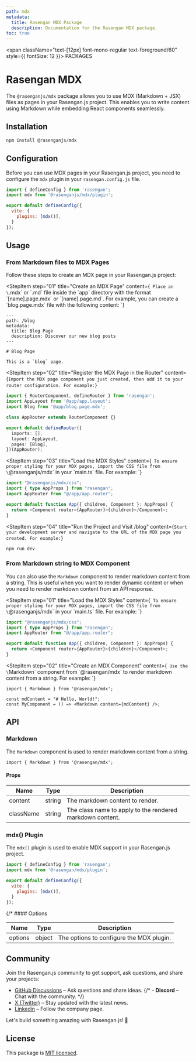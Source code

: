```yaml
---
path: mdx
metadata:
  title: Rasengan MDX Package
  description: Documentation for the Rasengan MDX package.
toc: true
---
```



<span className="text-[12px] font-mono-regular text-foreground/60" style={{ fontSize: 12 }}>
  PACKAGES
</span>
# Rasengan MDX

The `@rasenganjs/mdx` package allows you to use MDX (Markdown + JSX) files as pages in your Rasengan.js project. This enables you to write content using Markdown while embedding React components seamlessly.

## Installation

```bash title="Terminal"
npm install @rasenganjs/mdx
```

## Configuration

Before you can use MDX pages in your Rasengan.js project, you need to configure the `mdx` plugin in your `rasengan.config.js` file.

```javascript title="rasengan.config.js" showLineNumbers {2,6}
import { defineConfig } from 'rasengan';
import mdx from '@rasenganjs/mdx/plugin';

export default defineConfig({
  vite: {
    plugins: [mdx()],
  }
});
```

## Usage

### From Markdown files to MDX Pages

Follow these steps to create an MDX page in your Rasengan.js project:

<StepItem
  step="01"
  title="Create an MDX Page"
  content={`
    Place an \`.mdx\` or \`.md\` file inside the \`app\` directory with the format \`[name].page.mdx\` or \`[name].page.md\`. For example, you can create a \`blog.page.mdx\` file with the following content:
  `}
>
```mdx title="blog.page.mdx"
---
path: /blog
metadata:
  title: Blog Page
  description: Discover our new blog posts
---

# Blog Page

This is a `blog` page.
```
</StepItem>

<StepItem
  step="02"
  title="Register the MDX Page in the Router"
  content={`
    Import the MDX page component you just created, then add it to your router configuration. For example:
  `}
>
```typescript title="app.router.ts" showLineNumbers {3,10}
import { RouterComponent, defineRouter } from 'rasengan';
import AppLayout from '@app/app.layout';
import Blog from '@app/blog.page.mdx';

class AppRouter extends RouterComponent {}

export default defineRouter({
  imports: [],
  layout: AppLayout,
  pages: [Blog],
})(AppRouter);
```
</StepItem>

<StepItem
  step="03"
  title="Load the MDX Styles"
  content={`
    To ensure proper styling for your MDX pages, import the CSS file from \`@rasenganjs/mdx\` in your \`main.ts\` file. For example:
  `}
>
```typescript title="main.ts" showLineNumbers {1}
import "@rasenganjs/mdx/css";
import { type AppProps } from "rasengan";
import AppRouter from "@/app/app.router";

export default function App({ children, Component }: AppProps) {
  return <Component router={AppRouter}>{children}</Component>;
}
```
</StepItem>

<StepItem
  step="04"
  title="Run the Project and Visit /blog"
  content={`
    Start your development server and navigate to the URL of the MDX page you created. For example:
  `}
>
```bash title="Terminal"
npm run dev
```
</StepItem>

### From Markdown string to MDX Component

You can also use the `Markdown` component to render markdown content from a string. This is useful when you want to render dynamic content or when you need to render markdown content from an API response.

<StepItem
  step="01"
  title="Load the MDX Styles"
  content={`
    To ensure proper styling for your MDX pages, import the CSS file from \`@rasenganjs/mdx\` in your \`main.ts\` file. For example:
  `}
>
```typescript title="main.ts" showLineNumbers {1}
import "@rasenganjs/mdx/css";
import { type AppProps } from "rasengan";
import AppRouter from "@/app/app.router";

export default function App({ children, Component }: AppProps) {
  return <Component router={AppRouter}>{children}</Component>;
}
```
</StepItem>

<StepItem
  step="02"
  title="Create an MDX Component"
  content={`
    Use the \`Markdown\` component from \`@rasengan/mdx\` to render markdown content from a string. For example:
  `}
>
```tsx title="MDX Component" showLineNumbers {1,4}
import { Markdown } from '@rasengan/mdx';

const mdContent = "# Hello, World!";
const MyComponent = () => <Markdown content={mdContent} />;
```
</StepItem>

## API

### Markdown

The `Markdown` component is used to render markdown content from a string.

```tsx title="Markdown.tsx"
import { Markdown } from '@rasengan/mdx';
```

#### Props

| Name     | Type     | Description                 |
|----------|----------|-----------------------------|
| content  | string   | The markdown content to render. |
| className | string | The class name to apply to the rendered markdown content. |

### mdx() Plugin

The `mdx()` plugin is used to enable MDX support in your Rasengan.js project.

```javascript title="rasengan.config.js" showLineNumbers {2,6}
import { defineConfig } from 'rasengan';
import mdx from '@rasengan/mdx/plugin';

export default defineConfig({
  vite: {
    plugins: [mdx()],
  }
});
```

{/* #### Options

| Name     | Type     | Description                 |
|----------|----------|-----------------------------|
| options  | object   | The options to configure the MDX plugin. | */}

## Community

Join the Rasengan.js community to get support, ask questions, and share your projects:

- <a href="https://github.com/rasengan-dev/rasenganjs/discussions" target="_blank" rel="noopener noreferrer">GitHub Discussions</a> – Ask questions and share ideas.
{/* - **Discord** – Chat with the community. */}
- <a href="https://x.com/rasenganjs" target="_blank" rel="noopener noreferrer">X (Twitter)</a> – Stay updated with the latest news.
- <a href="https://www.linkedin.com/company/rasenganjs/" target="_blank" rel="noopener noreferrer">Linkedin</a> – Follow the company page.

Let's build something amazing with Rasengan.js! 🚀

## License

This package is [MIT licensed](https://github.com/rasengan-dev/rasenganjs/blob/main/LICENSE).

